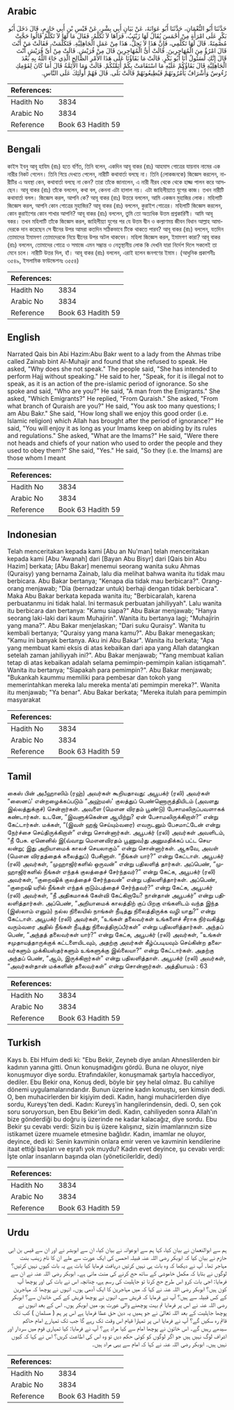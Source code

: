 ## Arabic


<div dir="rtl" lang="ar" style={{fontSize:'larger',backgroundColor:'#f8f9fa',padding:20}}>
حَدَّثَنَا أَبُو النُّعْمَانِ، حَدَّثَنَا أَبُو عَوَانَةَ، عَنْ بَيَانٍ أَبِي بِشْرٍ، عَنْ قَيْسِ بْنِ أَبِي حَازِمٍ، قَالَ دَخَلَ أَبُو بَكْرٍ عَلَى امْرَأَةٍ مِنْ أَحْمَسَ يُقَالُ لَهَا زَيْنَبُ، فَرَآهَا لاَ تَكَلَّمُ، فَقَالَ مَا لَهَا لاَ تَكَلَّمُ قَالُوا حَجَّتْ مُصْمِتَةً‏.‏ قَالَ لَهَا تَكَلَّمِي، فَإِنَّ هَذَا لاَ يَحِلُّ، هَذَا مِنْ عَمَلِ الْجَاهِلِيَّةِ‏.‏ فَتَكَلَّمَتْ، فَقَالَتْ مَنْ أَنْتَ قَالَ امْرُؤٌ مِنَ الْمُهَاجِرِينَ‏.‏ قَالَتْ أَىُّ الْمُهَاجِرِينَ قَالَ مِنْ قُرَيْشٍ‏.‏ قَالَتْ مِنْ أَىِّ قُرَيْشٍ أَنْتَ قَالَ إِنَّكِ لَسَئُولٌ أَنَا أَبُو بَكْرٍ‏.‏ قَالَتْ مَا بَقَاؤُنَا عَلَى هَذَا الأَمْرِ الصَّالِحِ الَّذِي جَاءَ اللَّهُ بِهِ بَعْدَ الْجَاهِلِيَّةِ قَالَ بَقَاؤُكُمْ عَلَيْهِ مَا اسْتَقَامَتْ بِكُمْ أَئِمَّتُكُمْ‏.‏ قَالَتْ وَمَا الأَئِمَّةُ قَالَ أَمَا كَانَ لِقَوْمِكِ رُءُوسٌ وَأَشْرَافٌ يَأْمُرُونَهُمْ فَيُطِيعُونَهُمْ قَالَتْ بَلَى‏.‏ قَالَ فَهُمْ أُولَئِكَ عَلَى النَّاسِ‏.‏
</div>
<div style={{backgroundColor:'#f8f9fa',padding:20, marginBottom: 10}}><table> <thead> <tr> <th>References:</th> <th></th> </tr> </thead> <tbody><tr><td>Hadith No</td><td>3834</td></tr><tr><td>Arabic No</td><td>3834</td></tr><tr><td>Reference</td><td>Book 63 Hadith 59</td></tr></tbody></table></div>

## Bengali


<div dir="ltr" lang="bn" style={{fontSize:'larger',backgroundColor:'#f8f9fa',padding:20}}>
কাইস ইবনু আবূ হাযিম (রাঃ) হতে বর্ণিত, তিনি বলেন, একদিন আবূ বাকর (রাঃ) আহমাস গোত্রের যায়নাব নামের এক নারীর নিকট গেলেন। তিনি গিয়ে দেখতে পেলেন, নারীটি কথাবার্তা বলছে না। তিনি (লোকজনকে) জিজ্ঞেস করলেন, নারীটির এ অবস্থা কেন, কথাবার্তা বলছে না কেন? তারা তাঁকে জানালেন, এ নারী নীরব থেকে থেকে হাজ্জ পালন করে আসছেন। আবূ বাকর (রাঃ) তাঁকে বললেন, কথা বল, কেননা এটা হালাল নয়। এটা জাহিলীয়্যাত যুগের কাজ। তখন নারীটি কথাবার্তা বলল। জিজ্ঞেস করল, আপনি কে? আবূ বাকর (রাঃ) উত্তরে বললেন, আমি একজন মুহাজির লোক। মহিলাটি জিজ্ঞেস করল, আপনি কোন গোত্রের মুহাজির? আবূ বাকর (রাঃ) বললেন, কুরাইশ গোত্রের। মহিলাটি জিজ্ঞেস করলেন, কোন কুরাইশের কোন শাখার আপনি? আবূ বাকর (রাঃ) বললেন, তুমি তো অত্যধিক উত্তম প্রশ্নকারিণী। আমি আবূ বকর। তখন মহিলাটি তাঁকে জিজ্ঞেস করল, জাহিলীয়্যা যুগের পর যে উত্তম দ্বীন ও কল্যাণময় জীবন বিধান আল্লাহ আমাদেরকে দান করেছেন সে দ্বীনের উপর আমরা কতদিন সঠিকভাবে টিকে থাকতে পারব? আবূ বাকর (রাঃ) বললেন, যতদিন তোমাদের ইমামগণ তোমাদেরকে নিয়ে দ্বীনের উপর অটল থাকবেন। মহিলা জিজ্ঞেস করল, ইমামগণ কারা? আবূ বাকর (রাঃ) বললেন, তোমাদের গোত্রে ও সমাজে এমন সম্ভ্রান্ত ও নেতৃস্থানীয় লোক কি দেখনি যারা নির্দেশ দিলে সকলেই তা মেনে চলে। নারীটি উত্তর দিল, হাঁ। আবূ বাকর (রাঃ) বললেন, এরাই হলেন জনগণের ইমাম। (আধুনিক প্রকাশনীঃ ৩৫৪৯, ইসলামিক ফাউন্ডেশনঃ ৩৫৫৪)
</div>
<div style={{backgroundColor:'#f8f9fa',padding:20, marginBottom: 10}}><table> <thead> <tr> <th>References:</th> <th></th> </tr> </thead> <tbody><tr><td>Hadith No</td><td>3834</td></tr><tr><td>Arabic No</td><td>3834</td></tr><tr><td>Reference</td><td>Book 63 Hadith 59</td></tr></tbody></table></div>

## English


<div dir="ltr" lang="en" style={{fontSize:'larger',backgroundColor:'#f8f9fa',padding:20}}>
Narrated Qais bin Abi Hazim:Abu Bakr went to a lady from the Ahmas tribe called Zainab bint Al-Muhajir and found that she refused to speak. He asked, "Why does she not speak." The people said, "She has intended to perform Hajj without speaking." He said to her, "Speak, for it is illegal not to speak, as it is an action of the pre-islamic period of ignorance. So she spoke and said, "Who are you?" He said, "A man from the Emigrants." She asked, "Which Emigrants?" He replied, "From Quraish." She asked, "From what branch of Quraish are you?" He said, "You ask too many questions; I am Abu Bakr." She said, "How long shall we enjoy this good order (i.e. Islamic religion) which Allah has brought after the period of ignorance?" He said, "You will enjoy it as long as your Imams keep on abiding by its rules and regulations." She asked, "What are the Imams?" He said, "Were there not heads and chiefs of your nation who used to order the people and they used to obey them?" She said, "Yes." He said, "So they (i.e. the Imams) are those whom I meant
</div>
<div style={{backgroundColor:'#f8f9fa',padding:20, marginBottom: 10}}><table> <thead> <tr> <th>References:</th> <th></th> </tr> </thead> <tbody><tr><td>Hadith No</td><td>3834</td></tr><tr><td>Arabic No</td><td>3834</td></tr><tr><td>Reference</td><td>Book 63 Hadith 59</td></tr></tbody></table></div>

## Indonesian


<div dir="ltr" lang="id" style={{fontSize:'larger',backgroundColor:'#f8f9fa',padding:20}}>
Telah menceritakan kepada kami [Abu an Nu'man] telah menceritakan kepada kami [Abu 'Awanah] dari [Bayan Abu Bisyr] dari [Qais bin Abu Hazim] berkata; [Abu Bakar] menemui seorang wanita suku Ahmas (Quraisy) yang bernama Zainab, lalu dia melihat bahwa wanita itu tidak mau berbicara. Abu Bakar bertanya; "Kenapa dia tidak mau berbicara?". Orang-orang menjawab; "Dia (bernadzar untuk) berhaji dengan tidak berbicara". Maka Abu Bakar berkata kepada wanita itu; "Berbicaralah, karena perbuatanmu ini tidak halal. Ini termasuk perbuatan jahiliyyah". Lalu wanita itu berbicara dan bertanya: "Kamu siapa?" Abu Bakar menjawab; "Hanya seorang laki-laki dari kaum Muhajirin". Wanita itu bertanya lagi; "Muhajirin yang mana?". Abu Bakar menjelaskan; "Dari suku Quraisy". Wanita tu kembali bertanya; "Quraisy yang mana kamu?". Abu Bakar menegaskan; "Kamu ini banyak bertanya. Aku ini Abu Bakar". Wanita itu berkata; "Apa yang membuat kami eksis di atas kebaikan dari apa yang Allah datangkan setelah zaman jahiliyyah ini?". Abu Bakar menjawab; "Yang membuat kalian tetap di atas kebaikan adalah selama pemimpin-pemimpin kalian istiqamah". Wanita itu bertanya; "Siapakah para pemimpin?". Abu Bakar menjawab; "Bukankah kaummu memiliki para pembesar dan tokoh yang memerintahkan mereka lalu mereka menta'ati pemimpin mereka?". Wanita itu menjawab; "Ya benar". Abu Bakar berkata; "Mereka itulah para pemimpin masyarakat
</div>
<div style={{backgroundColor:'#f8f9fa',padding:20, marginBottom: 10}}><table> <thead> <tr> <th>References:</th> <th></th> </tr> </thead> <tbody><tr><td>Hadith No</td><td>3834</td></tr><tr><td>Arabic No</td><td>3834</td></tr><tr><td>Reference</td><td>Book 63 Hadith 59</td></tr></tbody></table></div>

## Tamil


<div dir="ltr" lang="ta" style={{fontSize:'larger',backgroundColor:'#f8f9fa',padding:20}}>
கைஸ் பின் அபீஹாஸிம் (ரஹ்) அவர்கள் கூறியதாவது: அபூபக்ர் (ரலி) அவர்கள் “ஸைனப்' என்றழைக்கப்படும் “அஹ்மஸ்' குலத்துப் பெண்ணொருத்தியிடம் (அவளது இல்லத்துக்குச்) சென்றார்கள். அவளை (மௌன விரதம் பூண்டு) பேசாமலிருப்பவளாகக் கண்டார்கள். உடனே, “இவளுக்கென்ன ஆயிற்று? ஏன் பேசாமலிருக்கிறாள்?” என்று கேட்டார்கள். மக்கள், “(இவள் ஹஜ் செய்யும்வரை) எவருடனும் பேசமாட்டேன் என்று நேர்ச்சை செய்திருக்கிறாள்” என்று சொன்னார்கள். அபூபக்ர் (ரலி) அவர்கள் அவளிடம், “நீ பேசு. ஏனெனில் இ(வ்வாறு மௌனவிரதம் பூணுவ)து அனுமதிக்கப் பட்ட செயலன்று; இது அறியாமைக் காலச் செயலாகும்” என்று சொன்னார்கள். ஆகவே, அவள் (மௌன விரதத்தைக் கலைத்துப்) பேசினாள். “நீங்கள் யார்?” என்று கேட்டாள். அபூபக்ர் (ரலி) அவர்கள், “முஹாஜிர்களில் ஒருவன்” என்று பதிலளித் தார்கள். அப்பெண், “முஹாஜிர்களில் நீங்கள் எந்தக் குலத்தைச் சேர்ந்தவர்?” என்று கேட்க, அபூபக்ர் (ரலி) அவர்கள், “குறைஷிக் குலத்தைச் சேர்ந்தவன்” என்று பதிலளித்தார்கள். அப்பெண், “குறைஷி யரில் நீங்கள் எந்தக் குடும்பத்தைச் சேர்ந்தவர்?” என்று கேட்க, அபூபக்ர் (ரலி) அவர்கள், “நீ அதிகமாகக் கேள்வி கேட்கிறாயே? நான்தான் அபூபக்ர்” என்று பதிலளித்தார்கள். அப்பெண், “அறியாமைக் காலத்திற் குப் பிறகு எங்களிடம் வந்த இந்த (இஸ்லாம் எனும்) நல்ல நிலையில் நாங்கள் நீடித்து நிலைத்திருக்க வழி யாது?” என்று கேட்டாள். அபூபக்ர் (ரலி) அவர்கள், “உங்கள் தலைவர்கள் உங்களைச் சீராக நிர்வகித்து வரும்வரை அதில் நீங்கள் நீடித்து நிலைத்திருப்பீர்கள்” என்று பதிலளித்தார்கள். அந்தப் பெண், “அந்தத் தலைவர்கள் யார்?” என்று கேட்க, அபூபக்ர் (ரலி) அவர்கள், “உங்கள் சமுதாயத்தாருக்குக் கட்டளையிடவும், அதற்கு அவர்கள் கீழ்ப்படியவும் செய்கின்ற தலைவர்களும் முக்கியஸ்தர்களும் உங்களுக்கு இல்லையா?” என்று கேட்டார்கள். அதற்கு அந்தப் பெண், “ஆம், இருக்கிறார்கள்” என்று பதிலளித்தாள். அபூபக்ர் (ரலி) அவர்கள், “அவர்கள்தான் மக்களின் தலைவர்கள்” என்று சொன்னார்கள். அத்தியாயம் : 63
</div>
<div style={{backgroundColor:'#f8f9fa',padding:20, marginBottom: 10}}><table> <thead> <tr> <th>References:</th> <th></th> </tr> </thead> <tbody><tr><td>Hadith No</td><td>3834</td></tr><tr><td>Arabic No</td><td>3834</td></tr><tr><td>Reference</td><td>Book 63 Hadith 59</td></tr></tbody></table></div>

## Turkish


<div dir="ltr" lang="tr" style={{fontSize:'larger',backgroundColor:'#f8f9fa',padding:20}}>
Kays b. Ebi Hfuim dedi ki: "Ebu Bekir, Zeyneb diye anılan Ahneslilerden bir kadının yanına gitti. Onun konuşmadığını gördü. Buna ne oluyor, niye konuşmuyor diye sordu. Etrafındakiler, konuşmamak şartıyla haccediyor, dediler. Ebu Bekir ona, Konuş dedi, böyle bir şey helal olmaz. Bu cahiliye dönemi uygulamalarındandır. Bunun üzerine kadın konuştu, sen kimsin dedi. O, ben muhacirlerden bir kişiyim dedi. Kadın, hangi muhacirlerden diye sordu, Kureyş'ten dedi. Kadın: Kureyş'in hangilerindensin, dedi. O, sen çok soru soruyorsun, ben Ebu Bekir'im dedi. Kadın, cahiliyeden sonra Allah'ın bize gönderdiği bu doğru iş üzerinde ne kadar kalacağız, diye sordu. Ebu Bekir şu cevabı verdi: Sizin bu iş üzere kalışınız, sizin imamlarınızın size istikamet üzere muamele etmesine bağlıdır. Kadın, imamlar ne oluyor, deyince, dedi ki: Senin kavminin onlara emir veren ve kavminin kendilerine itaat ettiği başları ve eşrafı yok muydu? Kadın evet deyince, şu cevabı verdi: İşte onlar insanların başında olan (yöneticilerldir, dedi)
</div>
<div style={{backgroundColor:'#f8f9fa',padding:20, marginBottom: 10}}><table> <thead> <tr> <th>References:</th> <th></th> </tr> </thead> <tbody><tr><td>Hadith No</td><td>3834</td></tr><tr><td>Arabic No</td><td>3834</td></tr><tr><td>Reference</td><td>Book 63 Hadith 59</td></tr></tbody></table></div>

## Urdu


<div dir="rtl" lang="ur" style={{fontSize:'larger',backgroundColor:'#f8f9fa',padding:20}}>
ہم سے ابوالنعمان نے بیان کیا، کہا ہم سے ابوعوانہ نے بیان کیا، ان سے ابوبشر نے اور ان سے قیس بن ابی حازم نے بیان کیا کہ ابوبکر رضی اللہ عنہ قبیلہ احمس کی ایک عورت سے ملے ان کا نام زینب بنت مہاجر تھا۔ آپ نے دیکھا کہ وہ بات ہی نہیں کرتیں دریافت فرمایا کیا بات ہے یہ بات کیوں نہیں کرتیں؟ لوگوں نے بتایا کہ مکمل خاموشی کے ساتھ حج کرنے کی منت مانی ہے۔ ابوبکر رضی اللہ عنہ نے ان سے فرمایا: اجی بات کرو اس طرح حج کرنا تو جاہلیت کی رسم ہے، چنانچہ اس نے بات کی اور پوچھا آپ کون ہیں؟ ابوبکر رضی اللہ عنہ نے کہا کہ میں مہاجرین کا ایک آدمی ہوں۔ انہوں نے پوچھا کہ مہاجرین کے کس قبیلہ سے ہیں؟ آپ نے فرمایا کہ قریش سے، انہوں نے پوچھا قریش کے کس خاندان سے؟ ابوبکر رضی اللہ عنہ نے اس پر فرمایا تم بہت پوچھنے والی عورت ہو، میں ابوبکر ہوں۔ اس کے بعد انہوں نے پوچھا جاہلیت کے بعد اللہ تعالیٰ نے جو ہمیں یہ دین حق عطا فرمایا ہے اس پر ہم ( مسلمان ) کب تک قائم رہ سکیں گے؟ آپ نے فرمایا اس پر تمہارا قیام اس وقت تک رہے گا جب تک تمہارے امام حاکم سیدھے رہیں گے۔ اس خاتون نے پوچھا امام سے کیا مراد ہے؟ آپ نے فرمایا: کیا تمہاری قوم میں سردار اور اشراف لوگ نہیں ہیں جو اگر لوگوں کو کوئی حکم دیں تو وہ اس کی اطاعت کریں؟ اس نے کہا کہ کیوں نہیں ہیں۔ ابوبکر رضی اللہ عنہ نے کہا کہ امام سے یہی مراد ہیں۔
</div>
<div style={{backgroundColor:'#f8f9fa',padding:20, marginBottom: 10}}><table> <thead> <tr> <th>References:</th> <th></th> </tr> </thead> <tbody><tr><td>Hadith No</td><td>3834</td></tr><tr><td>Arabic No</td><td>3834</td></tr><tr><td>Reference</td><td>Book 63 Hadith 59</td></tr></tbody></table></div>